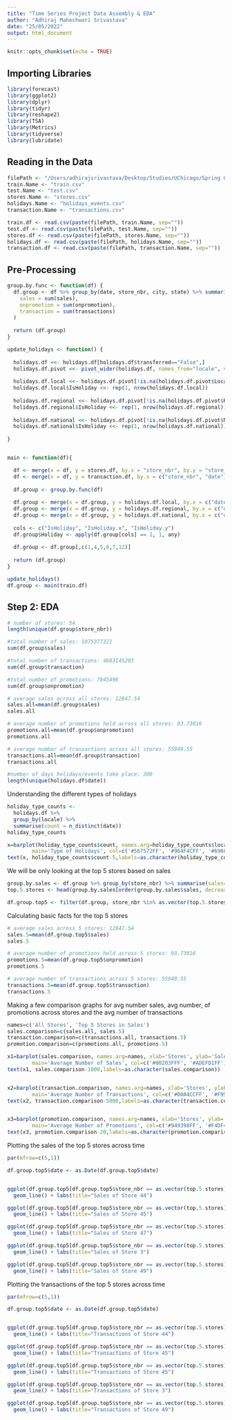 ```yaml
---
title: "Time Series Project Data Assembly & EDA"
author: "Adhiraj Maheshwari Srivastava"
date: "25/05/2022"
output: html_document
---
```


```r
knitr::opts_chunk$set(echo = TRUE)
```

## Importing Libraries
```r
library(forecast)
library(ggplot2)
library(dplyr)
library(tidyr)
library(reshape2)
library(TSA)
library(Metrics)
library(tidyverse)
library(lubridate)
```

## Reading in the Data
```r
filePath <- "/Users/adhirajsrivastava/Desktop/Studies/UChicago/Spring Quarter 2022/Time Series Analysis & Forecasting/Final Project/store-sales-time-series-forecasting/"
train.Name <- "train.csv"
test.Name <- "test.csv"
stores.Name <- "stores.csv"
holidays.Name <- "holidays_events.csv"
transaction.Name <- "transactions.csv"

train.df <- read.csv(paste(filePath, train.Name, sep=""))
test.df <- read.csv(paste(filePath, test.Name, sep=""))
stores.df <- read.csv(paste(filePath, stores.Name, sep=""))
holidays.df <- read.csv(paste(filePath, holidays.Name, sep=""))
transaction.df <- read.csv(paste(filePath, transaction.Name, sep=""))

```

## Pre-Processing 
```r

group.by.func <- function(df) {
  df.group <- df %>% group_by(date, store_nbr, city, state) %>% summarise(
    sales = sum(sales),
    onpromotion = sum(onpromotion),
    transaction = sum(transactions)
  )
  
  return (df.group)
}

update_holidays <- function() {
  
  holidays.df <<- holidays.df[holidays.df$transferred=="False",]
  holidays.df.pivot <<- pivot_wider(holidays.df, names_from="locale", values_from="locale_name")
  
  holidays.df.local <<- holidays.df.pivot[!is.na(holidays.df.pivot$Local),c(1,5)]
  holidays.df.local$IsHoliday <<- rep(1, nrow(holidays.df.local))
  
  holidays.df.regional <<- holidays.df.pivot[!is.na(holidays.df.pivot$Regional),c(1,6)]
  holidays.df.regional$IsHoliday <<- rep(1, nrow(holidays.df.regional))
  
  holidays.df.national <<- holidays.df.pivot[!is.na(holidays.df.pivot$National),c(1,7)]
  holidays.df.national$IsHoliday <<- rep(1, nrow(holidays.df.national))
  
}


main <- function(df){

  df <- merge(x = df, y = stores.df, by.x = "store_nbr", by.y = "store_nbr")
  df <- merge(x = df, y = transaction.df, by.x = c("store_nbr", "date"), by.y = c("store_nbr", "date"))
  
  df.group <- group.by.func(df)
  
  df.group <- merge(x = df.group, y = holidays.df.local, by.x = c("date", "city"), by.y = c("date", "Local"), all.x = TRUE)
  df.group <- merge(x = df.group, y = holidays.df.regional, by.x = c("date", "state"), by.y = c("date", "Regional"), all.x = TRUE)
  df.group <- merge(x = df.group, y = holidays.df.national, by.x = c("date"), by.y = c("date"), all.x = TRUE)
  
  cols <- c("IsHoliday", "IsHoliday.x", "IsHoliday.y")
  df.group$Holiday <- apply(df.group[cols] == 1, 1, any)
  
  df.group <- df.group[,c(1,4,5,6,7,12)]
  
  return (df.group)
}

update_holidays()
df.group <- main(train.df)

```

## Step 2: EDA

```r
# number of stores: 54
length(unique(df.group$store_nbr))

#total number of sales: 1075377321
sum(df.group$sales)

#total number of transactions: 4683145203
sum(df.group$transaction)

#total number of promotions: 7845496
sum(df.group$onpromotion)

# average sales across all stores: 12847.54
sales.all=mean(df.group$sales)
sales.all

# average number of promotions held across all stores: 93.73016
promotions.all=mean(df.group$onpromotion)
promotions.all

# average number of transactions across all stores: 55949.55
transactions.all=mean(df.group$transaction)
transactions.all

#number of days holidays/events take place: 300
length(unique(holidays.df$date))

```

Understanding the different types of holidays
```r
holiday_type_counts <- 
  holidays.df %>%                              
  group_by(locale) %>%
  summarise(count = n_distinct(date))
holiday_type_counts 
```

```r
x=barplot(holiday_type_counts$count, names.arg=holiday_type_counts$locale, xlab='Type', ylab='Count', 
        main='Type of Holidays', col=c('#567572FF', '#964F4CFF', '#696667FF'), border = 'black')
text(x, holiday_type_counts$count-5,labels=as.character(holiday_type_counts$count))
```




We will be only looking at the top 5 stores based on sales 

```r
group.by.sales <- df.group %>% group_by(store_nbr) %>% summarise(sales=sum(sales))
top.5.stores <- head(group.by.sales[order(group.by.sales$sales, decreasing = T),],5)$store_nbr

df.group.top5 <- filter(df.group, store_nbr %in% as.vector(top.5.stores))
```

Calculating basic facts for the top 5 stores
```r
# average sales across 5 stores: 12847.54
sales.5=mean(df.group.top5$sales)
sales.5

# average number of promotions held across 5 stores: 93.73016
promotions.5=mean(df.group.top5$onpromotion)
promotions.5

# average number of transactions across 5 stores: 55949.55
transactions.5=mean(df.group.top5$transaction)
transactions.5
```

Making a few comparison graphs for avg number sales, avg number, of promotions across stores and the avg number of transactions

```r
names=c('All Stores', 'Top 5 Stores in Sales')
sales.comparison=c(sales.all, sales.5)
transaction.comparison=c(transactions.all, transactions.5)
promotion.comparison=c(promotions.all, promotions.5)
```


```r
x1=barplot(sales.comparison, names.arg=names, xlab='Stores', ylab='Sales', 
        main='Average Number of Sales', col=c('#00203FFF', '#ADEFD1FF'), border = 'black')
text(x1, sales.comparison-1000,labels=as.character(sales.comparison))


x2=barplot(transaction.comparison, names.arg=names, xlab='Stores', ylab='Transactions', 
        main='Average Number of Transactions', col=c('#00A4CCFF', '#F95700FF'), border = 'black')
text(x2, transaction.comparison-5000,labels=as.character(transaction.comparison))


x3=barplot(promotion.comparison, names.arg=names, xlab='Stores', ylab='Promotions', 
        main='Average Number of Promotions', col=c('#949398FF', '#F4DF4EFF'), border = 'black')
text(x3, promotion.comparison-20,labels=as.character(promotion.comparison))
```

Plotting the sales of the top 5 stores across time
```r

par(mfrow=c(5,1))

df.group.top5$date <- as.Date(df.group.top5$date)


ggplot(df.group.top5[df.group.top5$store_nbr == as.vector(top.5.stores)[1],], aes(x = date, y = sales, group=1)) +
  geom_line() + labs(title="Sales of Store 44")

ggplot(df.group.top5[df.group.top5$store_nbr == as.vector(top.5.stores)[2],], aes(x = date, y = sales, group=1)) +
  geom_line() + labs(title="Sales of Store 45")

ggplot(df.group.top5[df.group.top5$store_nbr == as.vector(top.5.stores)[3],], aes(x = date, y = sales, group=1)) +
  geom_line() + labs(title="Sales of Store 47")

ggplot(df.group.top5[df.group.top5$store_nbr == as.vector(top.5.stores)[4],], aes(x = date, y = sales, group=1)) +
  geom_line() + labs(title="Sales of Store 3")

ggplot(df.group.top5[df.group.top5$store_nbr == as.vector(top.5.stores)[5],], aes(x = date, y = sales, group=1)) +
  geom_line() + labs(title="Sales of Store 49")

```


Plotting the transactions of the top 5 stores across time
```r

par(mfrow=c(5,1))

df.group.top5$date <- as.Date(df.group.top5$date)


ggplot(df.group.top5[df.group.top5$store_nbr == as.vector(top.5.stores)[1],], aes(x = date, y = transaction, group=1)) +
  geom_line() + labs(title="Transactions of Store 44")

ggplot(df.group.top5[df.group.top5$store_nbr == as.vector(top.5.stores)[2],], aes(x = date, y = transaction, group=1)) +
  geom_line() + labs(title="Transactions of Store 45")

ggplot(df.group.top5[df.group.top5$store_nbr == as.vector(top.5.stores)[3],], aes(x = date, y = transaction, group=1)) +
  geom_line() + labs(title="Transactions of Store 45")

ggplot(df.group.top5[df.group.top5$store_nbr == as.vector(top.5.stores)[4],], aes(x = date, y = transaction, group=1)) +
  geom_line() + labs(title="Transactions of Store 3")

ggplot(df.group.top5[df.group.top5$store_nbr == as.vector(top.5.stores)[5],], aes(x = date, y = transaction, group=1)) +
  geom_line() + labs(title="Transactions of Store 49")

```
